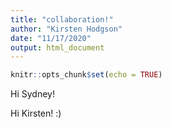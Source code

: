 ```yaml
---
title: "collaboration!"
author: "Kirsten Hodgson"
date: "11/17/2020"
output: html_document
---
```


```r
knitr::opts_chunk$set(echo = TRUE)
```

Hi Sydney!

Hi Kirsten! :)